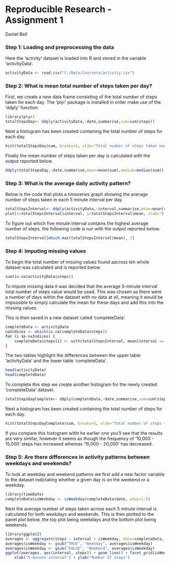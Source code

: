 Reproducible Research - Assignment 1
====================================
Daniel Bell


### Step 1: Loading and preprocessing the data

Here the 'activity' dataset is loaded into R and stored in the variable 'activityData'.

```r
activityData <- read.csv("C:/Data/Coursera/activity.csv")
```

### Step 2: What is mean total number of steps taken per day?

First, we create a new data frame consisting of the total number of steps taken for each day. The 'plyr' package is installed in order make use of the 'ddply' function.

```r
library(plyr)
totalStepsDay<- ddply(activityData,~date,summarise,sum=sum(steps))
```

Next a histogram has been created containing the total number of steps for each day.
```r
hist(totalStepsDay$sum, breaks=5, xlab="Total number of steps taken each day", col="red")
```

Finally the mean number of steps taken per day is calculated with the output reported below.
```r
ddply(totalStepsDay,~date,summarise,mean=mean(sum),median=median(sum))
```

### Step 3: What is the average daily activity pattern?

Below is the code that plots a timeseries graph showing the average number of steps taken in each 5 minute interval per day.

```r
totalStepsInterval<- ddply(activityData,~interval,summarise,mean=mean(steps, na.rm = TRUE))
plot(x=totalStepsInterval$interval, y=totalStepsInterval$mean, xlab="5 minute intervals", ylab="Average frequency per day", type="l")
```

To figure out which five minute interval contains the highest average number of steps, the following code is run with the output reported below.

```r
totalStepsInterval[which.max(totalStepsInterval$mean), 1]
```

### Step 4: Imputing missing values

To begin the total number of missing values found aacross teh whole dataset was calculated and is reported below.

```r
sum(is.na(activityData$steps))
```

To impute missing data it was decided that the average 5-minute interval total number of steps value would be used. This was chosen as there were a number of days within the dataset with no data at all, meaning it would be impossible to simply calculate the mean for these days and add this into the missing values.

This is then saved in a new dataset called 'completeData'.

```r
completeData <- activityData
naIndices <- which(is.na(completeData$steps))
for (i in naIndices) {
    completeData$steps[i] <- with(totalStepsInterval, mean[interval == completeData$interval[i]])
}
```

The two tables highlight the differences between the upper table 'activityData' and the lower table 'completeData'.

```r
head(activityData)
head(completeData)
```

To complete this step we create another histogram for the newly created 'completeData' dataset.

```r
totalStepsDayComplete<- ddply(completeData,~date,summarise,sum=sum(steps))
```

Next a histogram has been created containing the total number of steps for each day.
```r
hist(totalStepsDayComplete$sum, breaks=5, xlab="Total number of steps taken each day", col="blue")
```

If you compare this histogram witht he earlier one you'll see that the results are very similar, however it seems as though the frequency of '10,000 - 15,000' steps has increased whereas '15,000 - 20,000' has decreased.

### Step 5: Are there differences in activity patterns between weekdays and weekends?

To look at weekday and weekend patterns we first add a new factor variable to the dataset indictating whether a given day is on the weekend or a weekday.

```r
library(timeDate)
completeData$isWeekday <- isWeekday(completeData$date, wday=1:5)
```

Next the average number of steps taken across each 5 minute interval is calculated for both weekdays and weekends. This is then plotted to the panel plot below, the top plot being weekdays and the bottom plot being weekends.
```r
library(ggplot2)
averages <- aggregate(steps ~ interval + isWeekday, data=completeData, mean)
averages$isWeekday <- gsub("TRUE", "Weekday", averages$isWeekday)
averages$isWeekday <- gsub("FALSE", "Weekend", averages$isWeekday)
ggplot(averages, aes(interval, steps)) + geom_line() + facet_grid(isWeekday ~ .) +
    xlab("5-minute interval") + ylab("Number of steps")
```